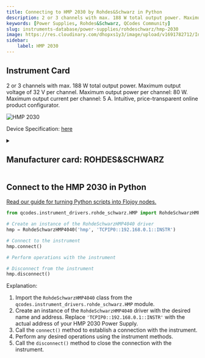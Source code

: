 ```yaml
---
title: Connecting to HMP 2030 by Rohdes&Schwarz in Python
description: 2 or 3 channels with max. 188 W total output power. Maximum output voltage of 32 V per channel. Maximum output power per channel, 80 W. Maximum output current per channel, 5 A. Intuitive, price-transparent online product configurator.
keywords: [Power Supplies, Rohdes&Schwarz, QCodes Community] 
slug: instruments-database/power-supplies/rohdeschwarz/hmp-2030 
image: https://res.cloudinary.com/dhopxs1y3/image/upload/v1691782712/Instruments/Power%20Supplies/HMP-2030/HMP-2030.jpg
sidebar:
    label: HMP 2030 
---
```



## Instrument Card

2 or 3 channels with max. 188 W total output power.
Maximum output voltage of 32 V per channel.
Maximum output power per channel: 80 W.
Maximum output current per channel: 5 A.
Intuitive, price-transparent online product configurator.

![HMP 2030](https://res.cloudinary.com/dhopxs1y3/image/upload/v1691782712/Instruments/Power%20Supplies/HMP-2030/HMP-2030.jpg)

Device Specification: [here](/instruments-database/all-instruments)

<details style={{ marginTop: "15px"}}>
<summary><h2 style={{display:'inline'}}>Manufacturer card: ROHDES&SCHWARZ</h2></summary>

![ROHDES&SCHWARZ](https://res.cloudinary.com/dhopxs1y3/image/upload/v1692806194/Instruments/Vendor%20Logos/RohdeSchwarz.png)

Rohde & Schwarz GmbH & Co KG is an international electronics group specializing in the fields of electronic test equipment, broadcast & media, cybersecurity, radiomonitoring and radiolocation, and radiocommunication.

- Headquarters: Munich, Germany
- Yearly Revenue (millions, USD): 2500
- Vendor Website: [here](https://www.rohde-schwarz.com/ca/home_48230.html)

</details>


<FeaturedInstrumentVideo category="POWER_SUPPLIES" />

## Connect to the HMP 2030 in Python

[Read our guide for turning Python scripts into Flojoy nodes.](https://docs.flojoy.ai/contribution/blocks/custom-flojoy-block/)



<Tabs>
<TabItem value="Flojoy" label="Flojoy" className="flojoy-instrument-tabs">

<SectionsCard category="POWER_SUPPLIES" manufacturer="Rohdes&Schwarz"></SectionsCard>

</TabItem>
<TabItem value="QCodes Community" label="QCodes Community">

```python
from qcodes.instrument_drivers.rohde_schwarz.HMP import RohdeSchwarzHMP4040

# Create an instance of the RohdeSchwarzHMP4040 driver
hmp = RohdeSchwarzHMP4040('hmp', 'TCPIP0::192.168.0.1::INSTR')

# Connect to the instrument
hmp.connect()

# Perform operations with the instrument

# Disconnect from the instrument
hmp.disconnect()
```

Explanation:
1. Import the `RohdeSchwarzHMP4040` class from the `qcodes.instrument_drivers.rohde_schwarz.HMP` module.
2. Create an instance of the `RohdeSchwarzHMP4040` driver with the desired name and address. Replace `'TCPIP0::192.168.0.1::INSTR'` with the actual address of your HMP 2030 Power Supply.
3. Call the `connect()` method to establish a connection with the instrument.
4. Perform any desired operations using the instrument methods.
5. Call the `disconnect()` method to close the connection with the instrument.

</TabItem>
</Tabs>